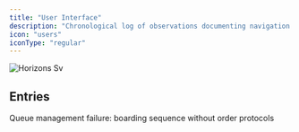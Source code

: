 ```yaml
---
title: "User Interface"
description: "Chronological log of observations documenting navigation methods, input protocols, and interface learning processes."
icon: "users"
iconType: "regular"
---
```


![Horizons Sv](/images/Horizons.svg)

## Entries

<Columns cols={2}>
  <Card title="trg-republike-boarding-20251001" icon="users" iconType="regular" href="/ui-01/trg-republike-boarding-20251001" cta="View">
    Queue management failure: boarding sequence without order protocols
  </Card>
  <Card title="Test" icon="sparkles" href="/ui-01/test">
    
  </Card>
</Columns>

## 
